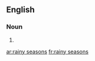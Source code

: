 ==English==

===Noun===
{{head|en}}

# {{plural of|rainy season}}

[[ar:rainy seasons]]
[[fr:rainy seasons]]